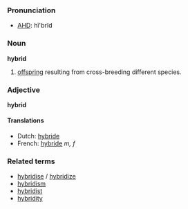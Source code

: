 ===Pronunciation===
*[[w:AHD|AHD]]: hī'brĭd

===Noun===
'''hybrid'''

#[[offspring]] resulting from cross-breeding different species.

===Adjective===
'''hybrid'''

====Translations====
*Dutch: [[hybride]]
*French: [[hybride]] ''m, f''

===Related terms===
*[[hybridise]] / [[hybridize]]
*[[hybridism]]
*[[hybridist]]
*[[hybridity]]